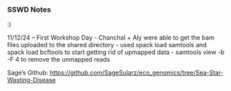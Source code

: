 ### SSWD Notes

:)

11/12/24 -- First Workshop Day
- Chanchal + Aly were able to get the bam files uploaded to the shared directory
- used spack load samtools and spack load bcftools to start getting rid of upmapped data 
    - samtools view -b -F 4 to remove the unmapped reads 


Sage's Github: <https://github.com/SageSularz/eco_genomics/tree/Sea-Star-Wasting-Disease>
